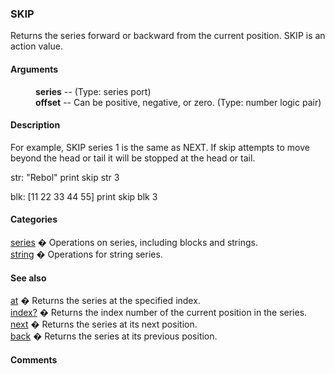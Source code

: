 === SKIP ===
Returns the series forward or backward from the current position.
SKIP is an action value.
==== Arguments ==== 
: '''series''' -- (Type: series port)
: '''offset''' -- Can be positive, negative, or zero. (Type: number logic pair)

==== Description ==== 

For example, SKIP series 1 is the same as NEXT. If skip attempts to move beyond the head or tail it will be stopped at the head or tail.



str: "Rebol"
print skip str 3

blk: [11 22 33 44 55]
print skip blk 3



==== Categories ==== 

[[Categories series|series]] � Operations on series, including blocks and strings.<br>
[[Categories string|string]] � Operations for string series.<br>

==== See also ==== 

[[Words at|at]] � Returns the series at the specified index.<br>
[[Words index?|index?]] � Returns the index number of the current position in the series.<br>
[[Words next|next]] � Returns the series at its next position.<br>
[[Words back|back]] � Returns the series at its previous position.<br>

==== Comments ==== 

<blockquote>
{|
|}</blockquote>